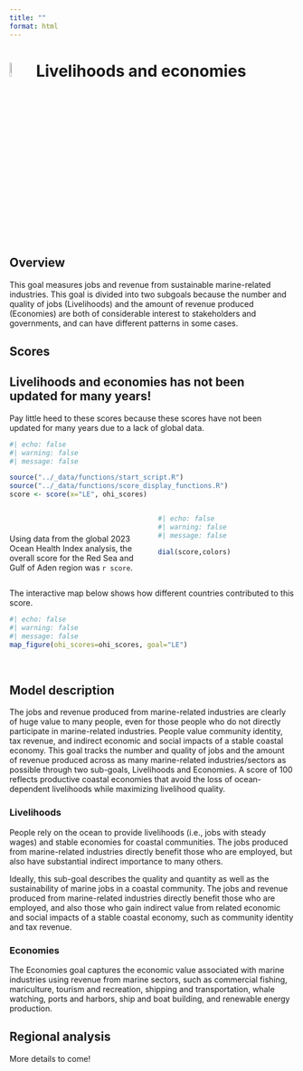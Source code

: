 ```yaml
---
title: ""
format: html
---
```


# ![](livelihoods-and-economies.svg.svg){width="8%" height="8%" color="red"} Livelihoods and economies

## Overview

This goal measures jobs and revenue from sustainable marine-related industries. This goal is divided into two subgoals because the number and quality of jobs (Livelihoods) and the amount of revenue produced (Economies) are both of considerable interest to stakeholders and governments, and can have different patterns in some cases.

## Scores
::: {.callout-important}
## Livelihoods and economies has not been updated for many years!

Pay little heed to these scores because these scores have not been updated for many years due to a lack of global data.

:::


```r
#| echo: false
#| warning: false
#| message: false

source("../_data/functions/start_script.R")
source("../_data/functions/score_display_functions.R")
score <- score(x="LE", ohi_scores)

```

::: columns
::: {.column width="50%"}
<br> <br> Using data from the global 2023 Ocean Health Index analysis, the overall score for the Red Sea and Gulf of Aden region was `r score`.
:::

::: {.column width="50%"}
```r
#| echo: false
#| warning: false
#| message: false

dial(score,colors)

```
:::
:::

The interactive map below shows how different countries contributed to this score.

```r
#| echo: false
#| warning: false
#| message: false
map_figure(ohi_scores=ohi_scores, goal="LE")

```

<br>

## Model description
The jobs and revenue produced from marine-related industries are clearly of huge value to many people, even for those people who do not directly participate in marine-related industries. People value community identity, tax revenue, and indirect economic and social impacts of a stable coastal economy. This goal tracks the number and quality of jobs and the amount of revenue produced across as many marine-related industries/sectors as possible through two sub-goals, Livelihoods and Economies. A score of 100 reflects productive coastal economies that avoid the loss of ocean-dependent livelihoods while maximizing livelihood quality.

### Livelihoods
People rely on the ocean to provide livelihoods (i.e., jobs with steady wages) and stable economies for coastal communities. The jobs produced from marine-related industries directly benefit those who are employed, but also have substantial indirect importance to many others.

Ideally, this sub-goal describes the quality and quantity as well as the sustainability of marine jobs in a coastal community. The jobs and revenue produced from marine-related industries directly benefit those who are employed, and also those who gain indirect value from related economic and social impacts of a stable coastal economy, such as community identity and tax revenue.

### Economies
The Economies goal captures the economic value associated with marine industries using revenue from marine sectors, such as commercial fishing, mariculture, tourism and recreation, shipping and transportation, whale watching, ports and harbors, ship and boat building, and renewable energy production.

## Regional analysis

More details to come!

```r

```
